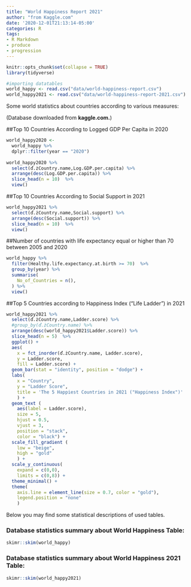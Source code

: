 ```yaml
---
title: "World Happiness Report 2021"
author: "from Kaggle.com"
date: '2020-12-01T21:13:14-05:00'
categories: R
tags:
- R Markdown
- produce
- progression
---
```


```r
knitr::opts_chunk$set(collapse = TRUE)
library(tidyverse)

#importing datatables
world_happy <- read.csv("data/world-happiness-report.csv")
world_happy2021 <- read.csv("data/world-happiness-report-2021.csv")
```

Some world statistics about countries according to various measures:

(Database downloaded from **kaggle.com.**)

##Top 10 Countries According to Logged GDP Per Capita in 2020

``` r
world_happy2020 <-
  world_happy %>%
  dplyr::filter(year == "2020")
  
world_happy2020 %>%
  select(ď.żCountry.name,Log.GDP.per.capita) %>%
  arrange(desc(Log.GDP.per.capita)) %>%
  slice_head(n = 10)  %>%
  view()


```

##Top 10 Countries According to Social Support in 2021

``` r
world_happy2021 %>%
  select(ď.żCountry.name,Social.support) %>%
  arrange(desc(Social.support)) %>%
  slice_head(n = 10)  %>%
  view()

```

##Number of countries with life expectancy equal or higher than 70 between 2005 and 2020

```r
world_happy %>%
  filter(Healthy.life.expectancy.at.birth >= 70)  %>%
  group_by(year) %>%
  summarise(
    No_of_Countries = n(),
  ) %>%
  view()


```

##Top 5 Countries according to Happiness Index ("Life Ladder") in 2021

```r


world_happy2021 %>%
  select(ď.żCountry.name,Ladder.score) %>%
  #group_by(ď.żCountry.name) %>%
  arrange(desc(world_happy2021$Ladder.score)) %>%
  slice_head(n = 5)  %>%
  ggplot() + 
  aes(
    x = fct_inorder(ď.żCountry.name, Ladder.score),
    y = Ladder.score,
    fill = Ladder.score) +
  geom_bar(stat = "identity", position = "dodge") +
  labs(
    x = "Country",
    y = "Ladder Score",
    title = 'The 5 Happiest Countries in 2021 ("Happiness Index")'
    ) +
  geom_text (
    aes(label = Ladder.score),
    size = 5,
    hjust = 0.5,
    vjust = 3,
    position = "stack",
    color = "black") +
  scale_fill_gradient (
    low = "beige",
    high = "gold"
    ) +
  scale_y_continuous(
    expand = c(0,0),
    limits = c(0,8)) +
  theme_minimal() +
  theme(
    axis.line = element_line(size = 0.7, color = "gold"),
    legend.position = "none"
    )

```

Below you may find some statistical descriptions of used tables.

### Database statistics summary about World Happiness Table:

```r
skimr::skim(world_happy)
```

### Database statistics summary about World Happiness 2021 Table:

```r
skimr::skim(world_happy2021)
```